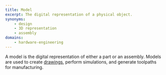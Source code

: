 ```yaml
---
title: Model
excerpt: The digital representation of a physical object.
synonyms:
    - design
    - 3D representation
    - assembly
domains: 
    - hardware-engineering
---
```


A model is the digital representation of either a part or an assembly. Models are used to create [drawings](docs/glossary/drawing), perform simulations, and generate toolpaths for manufacturing.